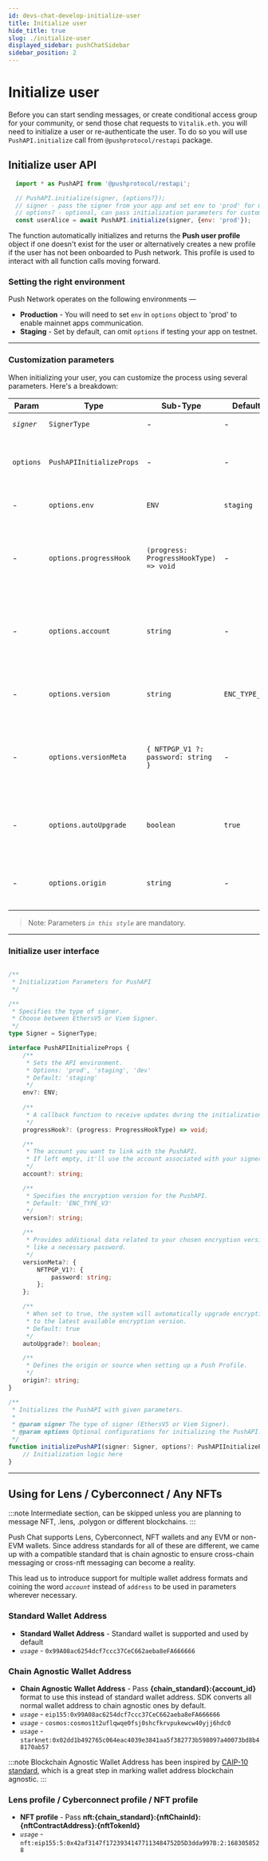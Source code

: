 ```yaml
---
id: devs-chat-develop-initialize-user
title: Initialize user
hide_title: true
slug: ./initialize-user
displayed_sidebar: pushChatSidebar
sidebar_position: 2
---
```



# Initialize user
Before you can start sending messages, or create conditional access group for your community, or send those chat requests to `Vitalik.eth`. you will need to initialize a user or re-authenticate the user. To do so you will use `PushAPI.initialize` call from `@pushprotocol/restapi` package.

<head>
  <title>Initialize User | Push Chat | Push Documentation</title>
</head>


## Initialize user API

<Tabs className="codetabs" groupId="code-examples">
  <TabItem value="js" attributes={{className: "codetab js"}} default>
    

  ```js
    import * as PushAPI from '@pushprotocol/restapi';

    // PushAPI.initialize(signer, {options?});
    // signer - pass the signer from your app and set env to 'prod' for mainnet app
    // options? - optional, can pass initialization parameters for customization 
    const userAlice = await PushAPI.initialize(signer, {env: 'prod'}); 
  ```

  </TabItem>
</Tabs>

The function automatically initializes and returns the **Push user profile** object if one doesn't exist for the user or alternatively creates a new profile if the user has not been onboarded to Push network. This profile is used to interact with all function calls moving forward.

### Setting the right environment
Push Network operates on the following environments —
- **Production** - You will need to set `env` in `options` object to 'prod' to enable mainnet apps communication.
- **Staging** - Set by default, can omit `options` if testing your app on testnet.

---
### Customization parameters
When initializing your user, you can customize the process using several parameters. Here's a breakdown:

| Param          | Type                          | Sub-Type                               | Default       | Remarks                                                                                |
| -------------- | ----------------------------- | -------------------------------------- | ------------- | -------------------------------------------------------------------------------------- |
| _`signer`_     | `SignerType`                  | -                                      | -             | EthersV5 or Viem Signer                                                                |
| `options`      | `PushAPIInitializeProps`      | -                                      | -             | Optional configuration properties for initializing the PushAPI.                        |
| -              | `options.env`                 | `ENV`                                  | `staging`     | API env - 'prod' or 'staging'                                                          |
| -              | `options.progressHook`        | `(progress: ProgressHookType) => void` | -             | A callback function to receive progress updates during initialization.                 |
| -              | `options.account`             | `string`                               | -             | The [account](initialize-user#use-lens-profile--any-nfts--chain-agnostic-wallet-address) to associate with the PushAPI. If not provided, it is derived from signer. |
| -              | `options.version`             | `string`                               | `ENC_TYPE_V3` | The [encryption version](chat/concepts/encryption-version-in-push-chat) to use for the PushAPI                                          |
| -              | `options.versionMeta`         | `{ NFTPGP_V1 ?: password: string }`    | -             | Metadata related to the encryption version, including a password if needed.            |
| -              | `options.autoUpgrade`         | `boolean`                              | `true`        | If `true`, upgrades encryption keys to latest encryption version                       |
| -              | `options.origin`              | `string`                               | -             | Specify origin or source while creating a Push Profile                                 |


> Note: Parameters _`in this style`_ are mandatory.

---

### Initialize user interface

```typescript

/**
 * Initialization Parameters for PushAPI
 */

/**
 * Specifies the type of signer.
 * Choose between EthersV5 or Viem Signer.
 */
type Signer = SignerType;

interface PushAPIInitializeProps {
    /**
     * Sets the API environment.
     * Options: 'prod', 'staging', 'dev'
     * Default: 'staging'
     */
    env?: ENV;
    
    /**
     * A callback function to receive updates during the initialization process.
     */
    progressHook?: (progress: ProgressHookType) => void;

    /**
     * The account you want to link with the PushAPI.
     * If left empty, it'll use the account associated with your signer.
     */
    account?: string;

    /**
     * Specifies the encryption version for the PushAPI.
     * Default: 'ENC_TYPE_V3'
     */
    version?: string;

    /**
     * Provides additional data related to your chosen encryption version,
     * like a necessary password.
     */
    versionMeta?: {
        NFTPGP_V1?: {
            password: string;
        };
    };

    /**
     * When set to true, the system will automatically upgrade encryption keys 
     * to the latest available encryption version.
     * Default: true
     */
    autoUpgrade?: boolean;

    /**
     * Defines the origin or source when setting up a Push Profile.
     */
    origin?: string;
}

/**
 * Initializes the PushAPI with given parameters.
 * 
 * @param signer The type of signer (EthersV5 or Viem Signer).
 * @param options Optional configurations for initializing the PushAPI.
 */
function initializePushAPI(signer: Signer, options?: PushAPIInitializeProps) {
    // Initialization logic here
}


```

---

## Using for Lens / Cyberconnect / Any NFTs

:::note
Intermediate section, can be skipped unless you are planning to message NFT, .lens, .polygon or different blockchains.
:::

Push Chat supports Lens, Cyberconnect, NFT wallets and any EVM or non-EVM wallets. Since address standards for all of these are different, we came up with a compatible standard that is chain agnostic to ensure cross-chain messaging or cross-nft messaging can become a reality. 

This lead us to introduce support for multiple wallet address formats and coining the word _`account`_  instead of `address` to be used in parameters wherever necessary. 

### Standard Wallet Address
- **Standard Wallet Address** - Standard wallet is supported and used by default
- _`usage`_ - `0x99A08ac6254dcf7ccc37CeC662aeba8eFA666666`

 
### Chain Agnostic Wallet Address
- **Chain Agnostic Wallet Address** - Pass **{chain_standard}:{account_id}** format to use this instead of standard wallet address. SDK converts all normal wallet address to chain agnostic ones by default.
- _`usage`_ - `eip155:0x99A08ac6254dcf7ccc37CeC662aeba8eFA666666`
- _`usage`_ - `cosmos:cosmos1t2uflqwqe0fsj0shcfkrvpukewcw40yjj6hdc0`
- _`usage`_ - `starknet:0x02dd1b492765c064eac4039e3841aa5f382773b598097a40073bd8b48170ab57`

:::note
Blockchain Agnostic Wallet Address has been inspired by [CAIP-10 standard](https://github.com/ChainAgnostic/CAIPs/blob/main/CAIPs/caip-10.md), which is a great step in marking wallet address blockchain agnostic. 
:::

### Lens profile / Cyberconnect profile / NFT profile
- **NFT profile** - Pass **nft:{chain_standard}:{nftChainId}:{nftContractAddress}:{nftTokenId}**
- _`usage`_ - `nft:eip155:5:0x42af3147f17239341477113484752D5D3dda997B:2:1683058528`